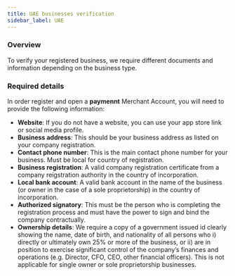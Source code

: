 ```yaml
---
title: UAE businesses verification
sidebar_label: UAE
---
```


### Overview
To verify your registered business, we require different documents and information depending on the business type.


### Required details

In order register and open a **paymennt** Merchant Account, you will need to provide the following information:

- **Website**: If you do not have a website, you can use your app store link or social media profile.
- **Business address**: This should be your business address as listed on your company registration.
- **Contact phone number**: This is the main contact phone number for your business. Must be local for country of registration.
- **Business registration**: A valid company registration certificate from a company reigstration authority in the country of incorporation.
- **Local bank account**: A valid bank account in the name of the business (or owner in the case of a sole proprietorship) in the country of incorporation.
- **Authorized signatory**: This must be the person who is completing the registration process and must have the power to sign and bind the company contractually.
- **Ownership details**: We require a copy of a government issued id clearly showing the name, date of birth, and nationality of all persons who i) directly or ultimately own 25% or more of the business, or ii) are in position to exercise significant control of the company’s finances and operations (e.g. Director, CFO, CEO, other financial officers). This is not applicable for single owner or sole proprietorship businesses.
